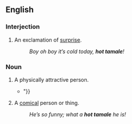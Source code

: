 ==English==

===Interjection===
{{en-interj}}

# An exclamation of [[surprise]].
#: ''Boy oh boy it’s cold today, '''hot tamale'''!''

===Noun===
{{en-noun}}

# {{lb|en|US|informal}} A physically attractive person.
#* {{quote-book|en|year=1978|author=Tom Reamy|title=Blind Voices|passage="Isn't he the cutest thing?" she whispered to Evelyn. "Have you noticed? This place is absolutely crawling with gorgeous men. The ticket-taker, that Latin '''hot tamale''' {{...}}"}}
# {{lb|en|US|informal}} A [[comical]] person or thing.
#: ''He’s so funny; what a '''hot tamale''' he is!''